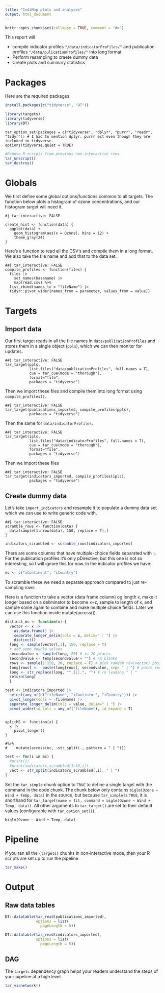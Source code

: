 ```yaml
---
title: "IndiMap plots and analyses"
output: html_document
---
```


```r
knitr::opts_chunk$set(collapse = TRUE, comment = "#>")
```

This report will

- compile indicator profiles `"/data/indicatorProfiles/"` and publication profiles `"/data/pulicationProfiles/"` into long format
- Perform resampling to craete dummy data
- Create plots and summary statistics


<!-- Target Markdown is a powerful R Markdown interface for reproducible analysis pipelines, and the chapter at https://books.ropensci.org/targets/markdown.html walks through it in detail. This R Markdown report the example from the chapter. Try it out in both interactive and non-interactive modes, either by running the code chunks in different ways or setting the `tar_interactive` chunk option. -->

# Packages

Here are the required packages

```r
install.packages(c("tidyverse", "DT"))
```


```r
library(targets)
library(tidyverse)
library(DT)
```


```targets
tar_option_set(packages = c("tidyverse", "dplyr", "purrr", "readr", "tidyr")) # I had to mention dplyr, purrr ect even though they are included in tidyverse.
options(tidyverse.quiet = TRUE)
```


```r
#Remove R scripts from previous non-interactive runs
tar_unscript()
tar_destroy()

```


# Globals

We first define some global options/functions common to all targets. The function below plots a histogram of ozone concentrations, and our histogram target will need it.

```targets
#| tar_interactive: FALSE

create_hist <- function(data) {
  ggplot(data) +
    geom_histogram(aes(x = Ozone), bins = 12) +
    theme_gray(24)
}
```

Here's a function to read all the CSV's and compile them in a long format.
We also take the file name and add that to the data set.

```targets
##| tar_interactive: FALSE
compile_profiles <- function(files) {
  files |>
    set_names(basename) |>
    map(read.csv) %>%
  list_rbind(names_to = "fileName") |>
  tidyr::pivot_wider(names_from = parameter, values_from = value)}
```

# Targets
## Import data
Our first target reads in all the file names in `data/publicationProfiles` and stores them in a single object (`ppls`), which we can then monitor for updates.

```targets
##| tar_interactive: FALSE
tar_target(ppls, 
           list.files("data/publicationProfiles", full.names = T), 
           cue = tar_cue(mode = "thorough"), 
           format="file",
           packages = "tidyverse")
```

Then we import these files and compile them into long format using `compile_profiles()`.


```targets
##| tar_interactive: FALSE
tar_target(publications_imported, compile_profiles(ppls),
           packages = "tidyverse")
```

Then the same for `data/indicatorProfiles`.

```targets
##| tar_interactive: FALSE
tar_target(ipls, 
           list.files("data/indicatorProfiles", full.names = T), 
           cue = tar_cue(mode = "thorough"), 
           format="file",
           packages = "tidyverse")
```

Then we import these files

```targets
##| tar_interactive: FALSE
tar_target(indicators_imported, compile_profiles(ipls),
           packages = "tidyverse")
```



## Create dummy data
Let's take `import_indicators` and resample it to populate a dummy data set which we can use to write generic code with.

```targets
##| tar_interactive: FALSE
scramble_rows <- function(data) {
  data[sample(1:nrow(data), 150, replace = T),]
}

```

```r
indicators_scrambled <- scramble_rows(indicators_imported)
```


There are some columns that have multiple-choice fields separated with `|`.
For the publication profiles it's only pDirective, but this one is not so interesting, so I will ignore this for now.
In the indicator profiles we have:

```r
mc <- c("iContinent", "iCountry")
```

To scramble these we need a separate approach compared to just re-sampling rows.

Here is a function to take a vector (data frame column) og length x, make it longer based on a deliminator to become x+z, sample to length of x, and sample some again to combine and make multiple choice fields. Later we can use this function inside mutate(across()).

```r
distinct_ms <- function(x) {
  vector <- x |> 
    as.data.frame() |>
    separate_longer_delim(cols = x, delim=" | ") |>
    distinct()
  long <- sample(vector[,1], 150, replace = T)
  # add some double values
  secondvalue <- sample(long, 20) # in 20 places
  secondvalue <- temp[secondvalue!= ""] # rm blanks
  rows <- sample(1:150, 20, replace = F) # pick random row(vector) positions
  long[rows] <-  paste(long[rows], secondvalue, sep= " | ") # paste second value 
  long <- str_replace(long, "^.[|].", "") # rm leading " | "
  return(long)
  }
```


```r
test <- indicators_imported |> 
  select(any_of(c("fileName", "iContinent", "iCountry"))) |>
  pivot_longer(cols = -fileName) |>
  separate_longer_delim(cols = value, delim=" | ") |>
  pivot_wider(id_cols = any_of("fileName"), id_expand = T)
  
```



```targets
splitMS <- function(x) {
  x |>
    pivot_longer()
}

#%>%
#    mutate(across(mc, ~str_split(., pattern = " | ")))
```

```r

test <- for(i in mc) {
  #print(i)
  #print(indicators_scrambled[1:15,i])
  vect <- str_split(indicators_scrambled[,i], " | ")
}
```



Set the `tar_simple` chunk option to `TRUE` to define a single target with the command in the code chunk. The chunk below only contains `biglm(Ozone ~ Wind + Temp, data)` in the source, but because `tar_simple` is `TRUE`, it is shorthand for `tar_target(name = fit, command = biglm(Ozone ~ Wind + Temp, data))`. All other arguments to `tar_target()` are set to their default values (configurable with `tar_option_set()`).

```targets
biglm(Ozone ~ Wind + Temp, data)
```

# Pipeline

If you ran all the `{targets}` chunks in non-interactive mode, then your R scripts are set up to run the pipeline.

```r
tar_make()
```

# Output
<!-- You can retrieve results from the `_targets/` data store using `tar_read()` or `tar_load()`. -->

## Raw data tables
```r
DT::datatable(tar_read(publications_imported),
              options = list(
                pageLength = 5))
```

```r
DT::datatable(tar_read(indicators_imported),
              options = list(
                pageLength = 5))
```



## DAG
The `targets` dependency graph helps your readers understand the steps of your pipeline at a high level.

```r
tar_visnetwork()
```


